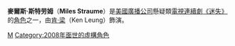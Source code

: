 {{noteTA
|1=zh-hans:《迷失》;zh-hk:《迷》;zh-tw:《Lost檔案》;
}}
{{迷失角色|
 綽號=麥爾斯<br>Miles|
 Image=[[File:Miles_Straume.jpg|250px]]<br>[[肯·梁|肯·梁]]飾演麥爾斯|
 最初出現=“[[迷失_(第四季)#第二集|确认死亡]]”|
 最後出現=無|
 回憶場景=|
 首次於回憶中出現=|
 最後於回憶中出現=|
 名字=麥爾斯·斯特劳姆<br>Miles Straume|
 年齡=|
 來自={{flagicon|USA}}[[美國|美國]][[加利福尼亚州|加利福尼亚州]]|
 職業=通靈者，後成為娜歐米隊員之一|
 演員=[[肯·梁|肯·梁]]<br>Ken Leung|
}}

'''麥爾斯·斯特劳姆'''（'''Miles Straume'''）是[[美國廣播公司|美國廣播公司]]懸疑類[[電視連續劇|電視連續劇]][[迷失|《迷失》]]的[[角色|角色]]之一，由[[肯·梁|肯·梁]]（Ken Leung）飾演。

{{迷失角色表}}

{{DEFAULTSORT:Faraday, Daniel}}
[[Category:迷失角色|M]]
[[Category:2008年面世的虛構角色|Category:2008年面世的虛構角色]]